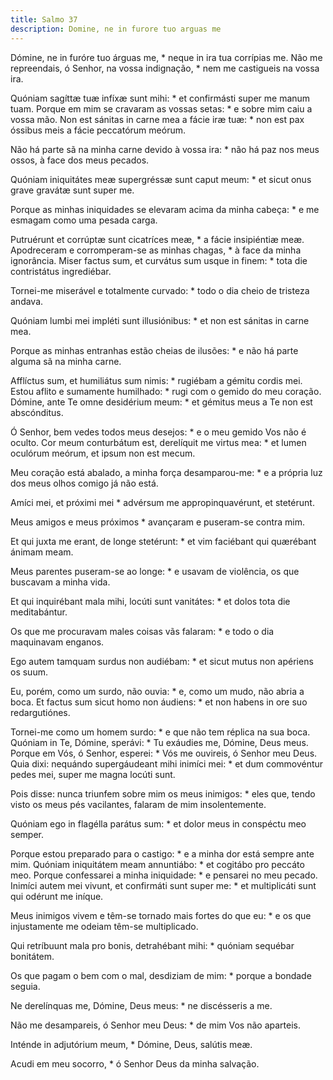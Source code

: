 ```yaml
---
title: Salmo 37
description: Domine, ne in furore tuo arguas me
---
```


<div class="side-by-side not-content">

Dómine, ne in furóre tuo árguas me, * neque in ira tua corrípias me.
  Não me repreendais, ó Senhor, na vossa indignação, * nem me castigueis na
    vossa ira.

Quóniam sagíttæ tuæ infíxæ sunt mihi: * et confirmásti super me manum tuam.
  Porque em mim se cravaram as vossas setas: * e sobre mim caiu a vossa mão.
  Non est sánitas in carne mea a fácie iræ tuæ: * non est pax óssibus meis a
    fácie peccatórum meórum.

Não há parte sã na minha carne devido à vossa ira: * não há paz nos meus
    ossos, à face dos meus pecados.

Quóniam iniquitátes meæ supergréssæ sunt caput meum: * et sicut onus grave
    gravátæ sunt super me.

Porque as minhas iniquidades se elevaram acima da minha cabeça: * e me
    esmagam como uma pesada carga.

Putruérunt et corrúptæ sunt cicatríces meæ, * a fácie insipiéntiæ meæ.
  Apodreceram e corromperam-se as minhas chagas, * à face da minha ignorância.
  Miser factus sum, et curvátus sum usque in finem: * tota die contristátus
    ingrediébar.

Tornei-me miserável e totalmente curvado: * todo o dia cheio de tristeza
    andava.

Quóniam lumbi mei impléti sunt illusiónibus: * et non est sánitas in carne
    mea.

Porque as minhas entranhas estão cheias de ilusões: * e não há parte alguma
    sã na minha carne.

Afflíctus sum, et humiliátus sum nimis: * rugiébam a gémitu cordis mei.
  Estou aflito e sumamente humilhado: * rugi com o gemido do meu coração.
  Dómine, ante Te omne desidérium meum: * et gémitus meus a Te non est
    abscónditus.

Ó Senhor, bem vedes todos meus desejos: * e o meu gemido Vos não é oculto.
  Cor meum conturbátum est, derelíquit me virtus mea: * et lumen oculórum
    meórum, et ipsum non est mecum.

Meu coração está abalado, a minha força desamparou-me: * e a própria luz dos
    meus olhos comigo já não está.

Amíci mei, et próximi mei * advérsum me appropinquavérunt, et stetérunt.

Meus amigos e meus próximos * avançaram e puseram-se contra mim.

Et qui juxta me erant, de longe stetérunt: * et vim faciébant qui quærébant
    ánimam meam.

Meus parentes puseram-se ao longe: * e usavam de violência, os que buscavam
    a minha vida.

Et qui inquirébant mala mihi, locúti sunt vanitátes: * et dolos tota die
    meditabántur.

Os que me procuravam males coisas vãs falaram: * e todo o dia maquinavam
    enganos.

Ego autem tamquam surdus non audiébam: * et sicut mutus non apériens os
    suum.

Eu, porém, como um surdo, não ouvia: * e, como um mudo, não abria a boca.
  Et factus sum sicut homo non áudiens: * et non habens in ore suo
    redargutiónes.

Tornei-me como um homem surdo: * e que não tem réplica na sua boca.
  Quóniam in Te, Dómine, sperávi: * Tu exáudies me, Dómine, Deus meus.
  Porque em Vós, ó Senhor, esperei: * Vós me ouvireis, ó Senhor meu Deus.
  Quia dixi: nequándo supergáudeant mihi inimíci mei: * et dum commovéntur
    pedes mei, super me magna locúti sunt.

Pois disse: nunca triunfem sobre mim os meus inimigos: * eles que, tendo
    visto os meus pés vacilantes, falaram de mim insolentemente.

Quóniam ego in flagélla parátus sum: * et dolor meus in conspéctu meo
    semper.

Porque estou preparado para o castigo: * e a minha dor está sempre ante mim.
  Quóniam iniquitátem meam annuntiábo: * et cogitábo pro peccáto meo.
  Porque confessarei a minha iniquidade: * e pensarei no meu pecado.
  Inimíci autem mei vivunt, et confirmáti sunt super me: * et multiplicáti
    sunt qui odérunt me iníque.

Meus inimigos vivem e têm-se tornado mais fortes do que eu: * e os que
    injustamente me odeiam têm-se multiplicado.

Qui retríbuunt mala pro bonis, detrahébant mihi: * quóniam sequébar
    bonitátem.

Os que pagam o bem com o mal, desdiziam de mim: * porque a bondade seguia.

Ne derelínquas me, Dómine, Deus meus: * ne discésseris a me.

Não me desampareis, ó Senhor meu Deus: * de mim Vos não aparteis.

Inténde in adjutórium meum, * Dómine, Deus, salútis meæ.

Acudi em meu socorro, * ó Senhor Deus da minha salvação.

</div>
